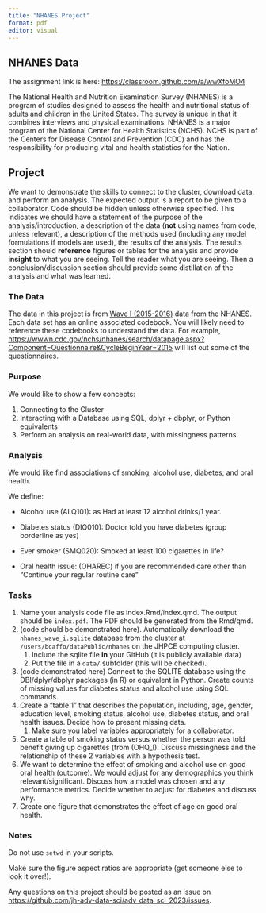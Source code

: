 ```yaml
---
title: "NHANES Project"
format: pdf
editor: visual
---
```


## NHANES Data

The assignment link is here: <https://classroom.github.com/a/wwXfoMO4>

The National Health and Nutrition Examination Survey (NHANES) is a program of studies designed to assess the health and nutritional status of adults and children in the United States. The survey is unique in that it combines interviews and physical examinations. NHANES is a major program of the National Center for Health Statistics (NCHS). NCHS is part of the Centers for Disease Control and Prevention (CDC) and has the responsibility for producing vital and health statistics for the Nation.

## Project

We want to demonstrate the skills to connect to the cluster, download data, and perform an analysis. The expected output is a report to be given to a collaborator. Code should be hidden unless otherwise specified. This indicates we should have a statement of the purpose of the analysis/introduction, a description of the data (**not** using names from code, unless relevant), a description of the methods used (including any model formulations if models are used), the results of the analysis. The results section should **reference** figures or tables for the analysis and provide **insight** to what you are seeing. Tell the reader what you are seeing. Then a conclusion/discussion section should provide some distillation of the analysis and what was learned.

### The Data

The data in this project is from [Wave I (2015-2016)](https://wwwn.cdc.gov/nchs/nhanes/continuousnhanes/default.aspx?BeginYear=2015) data from the NHANES. Each data set has an online associated codebook. You will likely need to reference these codebooks to understand the data. For example, <https://wwwn.cdc.gov/nchs/nhanes/search/datapage.aspx?Component=Questionnaire&CycleBeginYear=2015> will list out some of the questionnaires.

### Purpose

We would like to show a few concepts:

1.  Connecting to the Cluster
2.  Interacting with a Database using SQL, dplyr + dbplyr, or Python equivalents
3.  Perform an analysis on real-world data, with missingness patterns

### Analysis

We would like find associations of smoking, alcohol use, diabetes, and oral health.

We define:

-   Alcohol use (ALQ101): as Had at least 12 alcohol drinks/1 year.

-   Diabetes status (DIQ010): Doctor told you have diabetes (group borderline as yes)

-   Ever smoker (SMQ020): Smoked at least 100 cigarettes in life?

-   Oral health issue: (OHAREC) if you are recommended care other than "Continue your regular routine care"

### Tasks

1.  Name your analysis code file as index.Rmd/index.qmd. The output should be `index.pdf`. The PDF should be generated from the Rmd/qmd.
2.  (code should be demonstrated here). Automatically download the `nhanes_wave_i.sqlite` database from the cluster at `/users/bcaffo/dataPublic/nhanes` on the JHPCE computing cluster.
    1.  Include the sqlite file **in** your GitHub (it is publicly available data)
    2.  Put the file in a `data/` subfolder (this will be checked).
3.  (code demonstrated here) Connect to the SQLITE database using the DBI/dplyr/dbplyr packages (in R) or equivalent in Python. Create counts of missing values for diabetes status and alcohol use using SQL commands.
4.  Create a "table 1" that describes the population, including, age, gender, education level, smoking status, alcohol use, diabetes status, and oral health issues. Decide how to present missing data.
    1.  Make sure you label variables appropriately for a collaborator.
5.  Create a table of smoking status versus whether the person was told benefit giving up cigarettes (from (OHQ_I). Discuss missingness and the relationship of these 2 variables with a hypothesis test.
6.  We want to determine the effect of smoking and alcohol use on good oral health (outcome). We would adjust for any demographics you think relevant/significant. Discuss how a model was chosen and any performance metrics. Decide whether to adjust for diabetes and discuss why.
7.  Create one figure that demonstrates the effect of age on good oral health.

### Notes

Do not use `setwd` in your scripts.

Make sure the figure aspect ratios are appropriate (get someone else to look it over!).

Any questions on this project should be posted as an issue on <https://github.com/jh-adv-data-sci/adv_data_sci_2023/issues>.

